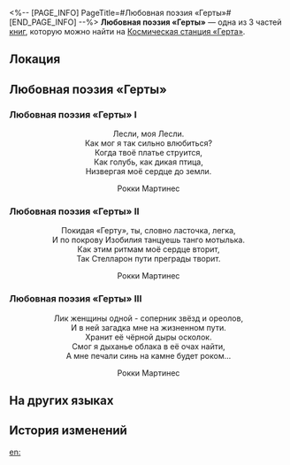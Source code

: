 <%-- [PAGE_INFO]
PageTitle=#Любовная поэзия «Герты»#
[END_PAGE_INFO] --%>
{{Дополнить}}
{{Книга Инфобокс
|id           = 061
|Название     = 
|Изображение  = Журнал с КСГ.png
|Мир          = Космическая станция «Герта»
|Томов        = 3
|Автор        = <!--нужно добавить-->
|Описание     = Стихи исследователя Рокки Мартинеса, посвящённые его возлюбленной.
|Том1         = {{tx}}
|Источник1    = {{tx|Отсутствует источник}}
|Том2         = {{tx}}
|Источник2    = {{tx|Отсутствует источник}}
|Том3         = {{tx}}
|Источник3    = {{tx|Отсутствует источник}}
|Персонажи    = 
|Фракции      = 
}}
'''Любовная поэзия «Герты»''' — одна из 3 частей [[Книги|книг]], которую можно найти на [[Космическая станция «Герта»]].

==Локация==
{{Отметка карты|<!--название карты-->|<!--id отметки-->}}

==Любовная поэзия «Герты»==
===Любовная поэзия «Герты» I===
<div align="center">Лесли, моя Лесли.<br />
Как мог я так сильно влюбиться?<br />
Когда твоё платье струится,<br />
Как голубь, как дикая птица,<br />
Низвергая моё сердце до земли.

Рокки Мартинес</div>

===Любовная поэзия «Герты» II===
<div align="center">Покидая «Герту», ты, словно ласточка, легка,<br />
И по покрову Изобилия танцуешь танго мотылька.<br />
Как этим ритмам моё сердце вторит,<br />
Так Стелларон пути преграды творит.

Рокки Мартинес</div>

===Любовная поэзия «Герты» III===
<div align="center">Лик женщины одной - соперник звёзд и ореолов,<br />
И в ней загадка мне на жизненном пути.<br />
Хранит её чёрной дыры осколок.<br />
Смог я дыханье облака в её очах найти,<br />
А мне печали синь на камне будет роком...

Рокки Мартинес</div>

==На других языках==
{{На других языках
|en   = Space Station Love Poems
|zhs  = 黑塔情诗
|zht  = 黑塔情詩
|ja   = 「ヘルタ」恋愛詩
|ko   = 헤르타 사랑 시
|es   = Poemas románticos de la Estación Espacial
|fr   = Poèmes d'amour sur la station spatiale
|ru   = Любовная поэзия «Герты»
|th   = บทกวีรักแห่ง Herta
|vi   = Thơ Tình Herta
|de   = Liebesgedichte der Raumstation
|id   = Syair Cinta Herta
|pt   = Poemas de Amor da Estação Espacial
}}

==История изменений==
{{История изменений|3.5}}

[[en:]]